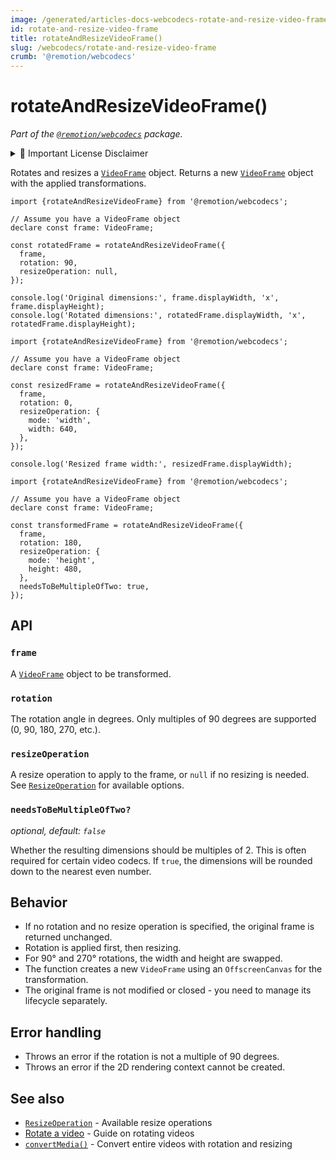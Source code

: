 ```yaml
---
image: /generated/articles-docs-webcodecs-rotate-and-resize-video-frame.png
id: rotate-and-resize-video-frame
title: rotateAndResizeVideoFrame()
slug: /webcodecs/rotate-and-resize-video-frame
crumb: '@remotion/webcodecs'
---
```


# rotateAndResizeVideoFrame()<AvailableFrom v="4.0.315"/>

_Part of the [`@remotion/webcodecs`](/docs/webcodecs) package._


<details>
  <summary>💼 Important License Disclaimer</summary>
  <LicenseDisclaimer />
</details>

Rotates and resizes a [`VideoFrame`](https://developer.mozilla.org/en-US/docs/Web/API/VideoFrame) object. Returns a new [`VideoFrame`](https://developer.mozilla.org/en-US/docs/Web/API/VideoFrame) object with the applied transformations.

```tsx twoslash title="Rotating a video frame by 90 degrees"
import {rotateAndResizeVideoFrame} from '@remotion/webcodecs';

// Assume you have a VideoFrame object
declare const frame: VideoFrame;

const rotatedFrame = rotateAndResizeVideoFrame({
  frame,
  rotation: 90,
  resizeOperation: null,
});

console.log('Original dimensions:', frame.displayWidth, 'x', frame.displayHeight);
console.log('Rotated dimensions:', rotatedFrame.displayWidth, 'x', rotatedFrame.displayHeight);
```

```tsx twoslash title="Resizing a video frame by width"
import {rotateAndResizeVideoFrame} from '@remotion/webcodecs';

// Assume you have a VideoFrame object
declare const frame: VideoFrame;

const resizedFrame = rotateAndResizeVideoFrame({
  frame,
  rotation: 0,
  resizeOperation: {
    mode: 'width',
    width: 640,
  },
});

console.log('Resized frame width:', resizedFrame.displayWidth);
```

```tsx twoslash title="Rotating and resizing together"
import {rotateAndResizeVideoFrame} from '@remotion/webcodecs';

// Assume you have a VideoFrame object
declare const frame: VideoFrame;

const transformedFrame = rotateAndResizeVideoFrame({
  frame,
  rotation: 180,
  resizeOperation: {
    mode: 'height',
    height: 480,
  },
  needsToBeMultipleOfTwo: true,
});
```

## API

### `frame`

A [`VideoFrame`](https://developer.mozilla.org/en-US/docs/Web/API/VideoFrame) object to be transformed.

### `rotation`

The rotation angle in degrees. Only multiples of 90 degrees are supported (0, 90, 180, 270, etc.).

### `resizeOperation`

A resize operation to apply to the frame, or `null` if no resizing is needed. See [`ResizeOperation`](/docs/webcodecs/resizing) for available options.

### `needsToBeMultipleOfTwo?`

_optional, default: `false`_

Whether the resulting dimensions should be multiples of 2. This is often required for certain video codecs. If `true`, the dimensions will be rounded down to the nearest even number.

## Behavior

- If no rotation and no resize operation is specified, the original frame is returned unchanged.
- Rotation is applied first, then resizing.
- For 90° and 270° rotations, the width and height are swapped.
- The function creates a new `VideoFrame` using an `OffscreenCanvas` for the transformation.
- The original frame is not modified or closed - you need to manage its lifecycle separately.

## Error handling

- Throws an error if the rotation is not a multiple of 90 degrees.
- Throws an error if the 2D rendering context cannot be created.

## See also

- [`ResizeOperation`](/docs/webcodecs/resizing) - Available resize operations
- [Rotate a video](/docs/webcodecs/rotate-a-video) - Guide on rotating videos
- [`convertMedia()`](/docs/webcodecs/convert-media) - Convert entire videos with rotation and resizing